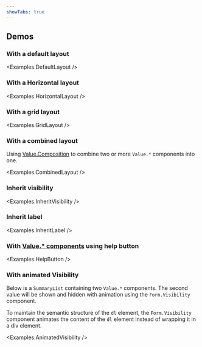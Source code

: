 ```yaml
---
showTabs: true
---
```



## Demos

### With a default layout

<Examples.DefaultLayout />

### With a Horizontal layout

<Examples.HorizontalLayout />

### With a grid layout

<Examples.GridLayout />

### With a combined layout

Using [Value.Composition](/uilib/extensions/forms/Value/Composition/) to combine two or more `Value.*` components into one.

<Examples.CombinedLayout />

### Inherit visibility

<Examples.InheritVisibility />

### Inherit label

<Examples.InheritLabel />

### With [Value.\* components](/uilib/extensions/forms/Value/) using help button

<Examples.HelpButton />

### With animated Visibility

Below is a `SummaryList` containing two `Value.*` components. The second value will be shown and hidden with animation using the `Form.Visibility` component.

To maintain the semantic structure of the `dl` element, the `Form.Visibility` component animates the content of the `dl` element instead of wrapping it in a div element.

<Examples.AnimatedVisibility />

<VisibleWhenVisualTest>
  <Examples.HorizontalLayoutWithoutLabel />
  <Examples.DefaultLayoutWithHelp />
  <Examples.HorizontalLayoutWithHelp />
  <Examples.GridLayoutWithHelp />
  <Examples.WithHelpInInfoOverlay />
</VisibleWhenVisualTest>
